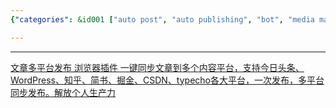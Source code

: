 ```yaml
---
{"categories": &id001 ["auto post", "auto publishing", "bot", "media manage", "pyjom", "stub"], "category": "Cross-Platform Publishing", "date": "2022-08-14 16:49:02", "description": "Discover how to automatically post your content on various platforms like Toutiao, WordPress, Zhihu, Jiathisay, Juejin, CSDN, and Typecho with just one click. Boost your personal productivity by syncing effortlessly across multiple content platforms.", "tags": *id001, "title": "自动内容发布 多平台发布 管理多个自媒体平台 Automatic Content Posting In Multiple Platforms"}

---
```


------

[文章多平台发布 浏览器插件 一键同步文章到多个内容平台，支持今日头条、WordPress、知乎、简书、掘金、CSDN、typecho各大平台，一次发布，多平台同步发布。解放个人生产力](https://github.com/wechatsync/Wechatsync)

